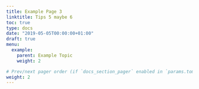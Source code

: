 ```yaml
---
title: Example Page 3
linktitle: Tips 5 maybe 6
toc: true
type: docs
date: "2019-05-05T00:00:00+01:00"
draft: true
menu:
  example:
    parent: Example Topic
    weight: 2

# Prev/next pager order (if `docs_section_pager` enabled in `params.toml`)
weight: 2
---
```


